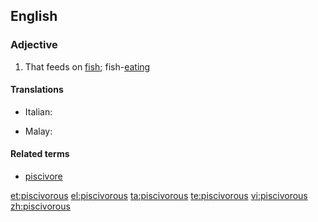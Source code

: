 ==English==

===Adjective===
{{en-adj}}

# {{context|chiefly|of birds}} That feeds on [[fish]]; fish-[[eating]]

====Translations====
{{trans-top|fish}}
* Italian: {{t-|it|piscivoro}}
{{trans-mid}}
* Malay: {{t-|ms|pisivor}}
{{trans-bottom}}

====Related terms====
* [[piscivore]]

[[et:piscivorous]]
[[el:piscivorous]]
[[ta:piscivorous]]
[[te:piscivorous]]
[[vi:piscivorous]]
[[zh:piscivorous]]